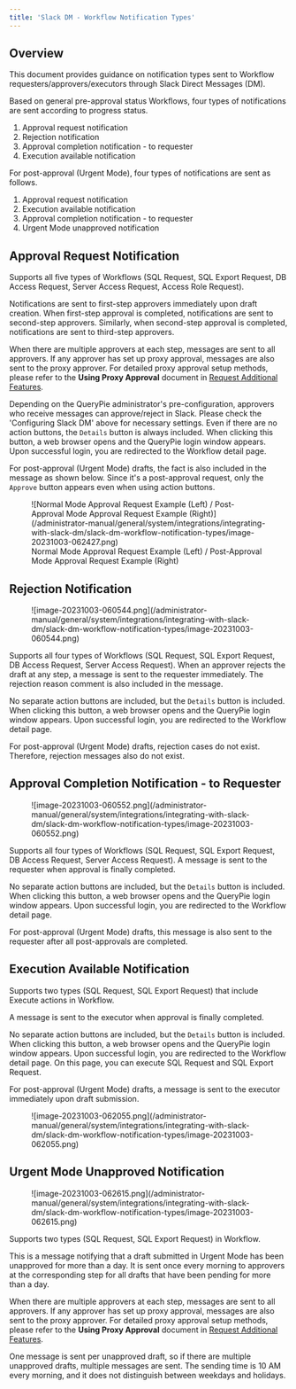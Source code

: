 ```yaml
---
title: 'Slack DM - Workflow Notification Types'
---
```


## Overview

This document provides guidance on notification types sent to Workflow requesters/approvers/executors through Slack Direct Messages (DM).

Based on general pre-approval status Workflows, four types of notifications are sent according to progress status.

1. Approval request notification
2. Rejection notification
3. Approval completion notification - to requester
4. Execution available notification

For post-approval (Urgent Mode), four types of notifications are sent as follows.

1. Approval request notification
2. Execution available notification
3. Approval completion notification - to requester
4. Urgent Mode unapproved notification

## Approval Request Notification

Supports all five types of Workflows (SQL Request, SQL Export Request, DB Access Request, Server Access Request, Access Role Request).

Notifications are sent to first-step approvers immediately upon draft creation. When first-step approval is completed, notifications are sent to second-step approvers. Similarly, when second-step approval is completed, notifications are sent to third-step approvers.

When there are multiple approvers at each step, messages are sent to all approvers. If any approver has set up proxy approval, messages are also sent to the proxy approver. For detailed proxy approval setup methods, please refer to the **Using Proxy Approval** document in [Request Additional Features](../../../../../user-manual/workflow/approval-additional-features-proxy-approval-resubmission-etc).

Depending on the QueryPie administrator's pre-configuration, approvers who receive messages can approve/reject in Slack. Please check the 'Configuring Slack DM' above for necessary settings. Even if there are no action buttons, the `Details` button is always included. When clicking this button, a web browser opens and the QueryPie login window appears. Upon successful login, you are redirected to the Workflow detail page.

For post-approval (Urgent Mode) drafts, the fact is also included in the message as shown below. Since it's a post-approval request, only the `Approve` button appears even when using action buttons.

<figure data-layout="center" data-align="center">
![Normal Mode Approval Request Example (Left) / Post-Approval Mode Approval Request Example (Right)](/administrator-manual/general/system/integrations/integrating-with-slack-dm/slack-dm-workflow-notification-types/image-20231003-062427.png)
<figcaption>
Normal Mode Approval Request Example (Left) / Post-Approval Mode Approval Request Example (Right)
</figcaption>
</figure>

## Rejection Notification

<figure data-layout="center" data-align="center">
![image-20231003-060544.png](/administrator-manual/general/system/integrations/integrating-with-slack-dm/slack-dm-workflow-notification-types/image-20231003-060544.png)
</figure>

Supports all four types of Workflows (SQL Request, SQL Export Request, DB Access Request, Server Access Request). When an approver rejects the draft at any step, a message is sent to the requester immediately. The rejection reason comment is also included in the message.

No separate action buttons are included, but the `Details` button is included. When clicking this button, a web browser opens and the QueryPie login window appears. Upon successful login, you are redirected to the Workflow detail page.

For post-approval (Urgent Mode) drafts, rejection cases do not exist. Therefore, rejection messages also do not exist.

## Approval Completion Notification - to Requester

<figure data-layout="center" data-align="center">
![image-20231003-060552.png](/administrator-manual/general/system/integrations/integrating-with-slack-dm/slack-dm-workflow-notification-types/image-20231003-060552.png)
</figure>

Supports all four types of Workflows (SQL Request, SQL Export Request, DB Access Request, Server Access Request). A message is sent to the requester when approval is finally completed.

No separate action buttons are included, but the `Details` button is included. When clicking this button, a web browser opens and the QueryPie login window appears. Upon successful login, you are redirected to the Workflow detail page.

For post-approval (Urgent Mode) drafts, this message is also sent to the requester after all post-approvals are completed.

## Execution Available Notification

Supports two types (SQL Request, SQL Export Request) that include Execute actions in Workflow.

A message is sent to the executor when approval is finally completed.

No separate action buttons are included, but the `Details` button is included. When clicking this button, a web browser opens and the QueryPie login window appears. Upon successful login, you are redirected to the Workflow detail page. On this page, you can execute SQL Request and SQL Export Request.

For post-approval (Urgent Mode) drafts, a message is sent to the executor immediately upon draft submission.

<figure data-layout="center" data-align="center">
![image-20231003-062055.png](/administrator-manual/general/system/integrations/integrating-with-slack-dm/slack-dm-workflow-notification-types/image-20231003-062055.png)
</figure>

## Urgent Mode Unapproved Notification

<figure data-layout="center" data-align="center">
![image-20231003-062615.png](/administrator-manual/general/system/integrations/integrating-with-slack-dm/slack-dm-workflow-notification-types/image-20231003-062615.png)
</figure>

Supports two types (SQL Request, SQL Export Request) in Workflow.

This is a message notifying that a draft submitted in Urgent Mode has been unapproved for more than a day. It is sent once every morning to approvers at the corresponding step for all drafts that have been pending for more than a day.

When there are multiple approvers at each step, messages are sent to all approvers. If any approver has set up proxy approval, messages are also sent to the proxy approver. For detailed proxy approval setup methods, please refer to the **Using Proxy Approval** document in [Request Additional Features](../../../../../user-manual/workflow/approval-additional-features-proxy-approval-resubmission-etc).

One message is sent per unapproved draft, so if there are multiple unapproved drafts, multiple messages are sent. The sending time is 10 AM every morning, and it does not distinguish between weekdays and holidays.
